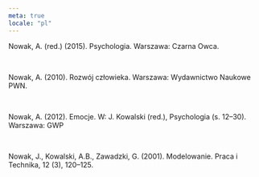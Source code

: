 ```yaml
---
meta: true
locale: "pl"
---
```


Nowak, A. (red.) (2015). Psychologia. Warszawa: Czarna Owca.

<br />

Nowak, A. (2010). Rozwój człowieka. Warszawa: Wydawnictwo Naukowe PWN.

<br />

Nowak, A. (2012). Emocje. W: J. Kowalski (red.), Psychologia (s. 12–30). Warszawa: GWP

<br />

Nowak, J., Kowalski, A.B., Zawadzki, G. (2001). Modelowanie. Praca i Technika, 12 (3), 120–125.
